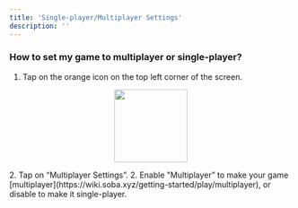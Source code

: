```yaml
---
title: 'Single-player/Multiplayer Settings'
description: ''
---
```


### How to set my game to multiplayer or single-player?

1. Tap on the orange icon on the top left corner of the screen.
<p align="center">
  <img width="130" noZoom src="https://i.imgur.com/TocBoa7.png" />
</p>
2. Tap on “Multiplayer Settings”.
2. Enable "Multiplayer” to make your game [multiplayer](https://wiki.soba.xyz/getting-started/play/multiplayer), or disable to make it single-player.
